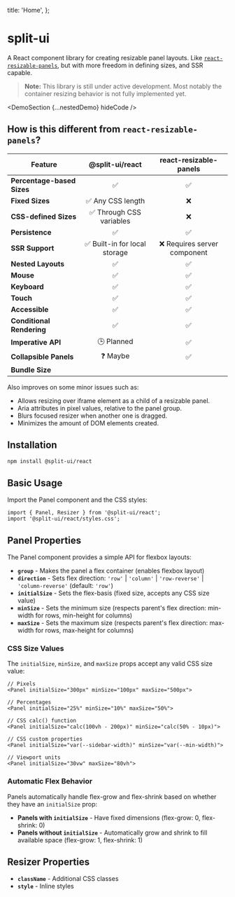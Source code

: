 
  title: 'Home',
};

# split-ui

A React component library for creating resizable panel layouts. Like [`react-resizable-panels`](https://github.com/bvaughn/react-resizable-panels), but with more freedom in defining sizes, and SSR capable.

> **Note:** This library is still under active development. Most notably the container resizing behavior is not fully implemented yet.

<DemoSection {...nestedDemo} hideCode />

## How is this different from `react-resizable-panels`?

| Feature                    |                 @split-ui/react                 |                 react-resizable-panels                 |
| -------------------------- | :---------------------------------------------: | :----------------------------------------------------: |
| **Percentage-based Sizes** |                       ✅                        |                           ✅                           |
| **Fixed Sizes**            |                ✅ Any CSS length                |                           ❌                           |
| **CSS-defined Sizes**      |            ✅ Through CSS variables             |                           ❌                           |
| **Persistence**            |                       ✅                        |                           ✅                           |
| **SSR Support**            |          ✅ Built-in for local storage          |              ❌ Requires server component              |
| **Nested Layouts**         |                       ✅                        |                           ✅                           |
| **Mouse**                  |                       ✅                        |                           ✅                           |
| **Keyboard**               |                       ✅                        |                           ✅                           |
| **Touch**                  |                       ✅                        |                           ✅                           |
| **Accessible**             |                       ✅                        |                           ✅                           |
| **Conditional Rendering**  |                       ✅                        |                           ✅                           |
| **Imperative API**         |                   🕒 Planned                    |                           ✅                           |
| **Collapsible Panels**     |                    ❓ Maybe                     |                           ✅                           |
| **Bundle Size**            | <BundleJsBadge packageName="@split-ui/react" /> | <BundleJsBadge packageName="react-resizable-panels" /> |

Also improves on some minor issues such as:

- Allows resizing over iframe element as a child of a resizable panel.
- Aria attributes in pixel values, relative to the panel group.
- Blurs focused resizer when another one is dragged.
- Minimizes the amount of DOM elements created.

## Installation

```bash
npm install @split-ui/react
```

## Basic Usage

Import the Panel component and the CSS styles:

```tsx
import { Panel, Resizer } from '@split-ui/react';
import '@split-ui/react/styles.css';
```

## Panel Properties

The Panel component provides a simple API for flexbox layouts:

- **`group`** - Makes the panel a flex container (enables flexbox layout)
- **`direction`** - Sets flex direction: `'row'` | `'column'` | `'row-reverse'` | `'column-reverse'` (default: `'row'`)
- **`initialSize`** - Sets the flex-basis (fixed size, accepts any CSS size value)
- **`minSize`** - Sets the minimum size (respects parent's flex direction: min-width for rows, min-height for columns)
- **`maxSize`** - Sets the maximum size (respects parent's flex direction: max-width for rows, max-height for columns)

### CSS Size Values

The `initialSize`, `minSize`, and `maxSize` props accept any valid CSS size value:

```tsx
// Pixels
<Panel initialSize="300px" minSize="100px" maxSize="500px">

// Percentages
<Panel initialSize="25%" minSize="10%" maxSize="50%">

// CSS calc() function
<Panel initialSize="calc(100vh - 200px)" minSize="calc(50% - 10px)">

// CSS custom properties
<Panel initialSize="var(--sidebar-width)" minSize="var(--min-width)">

// Viewport units
<Panel initialSize="30vw" maxSize="80vh">
```

### Automatic Flex Behavior

Panels automatically handle flex-grow and flex-shrink based on whether they have an `initialSize` prop:

- **Panels with `initialSize`** - Have fixed dimensions (flex-grow: 0, flex-shrink: 0)
- **Panels without `initialSize`** - Automatically grow and shrink to fill available space (flex-grow: 1, flex-shrink: 1)

## Resizer Properties

- **`className`** - Additional CSS classes
- **`style`** - Inline styles
